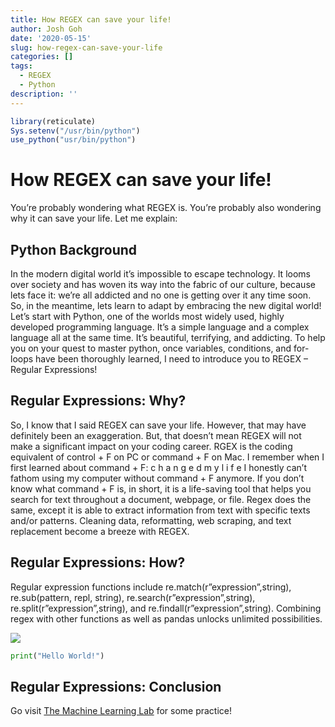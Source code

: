 ```yaml
---
title: How REGEX can save your life!
author: Josh Goh
date: '2020-05-15'
slug: how-regex-can-save-your-life
categories: []
tags:
  - REGEX
  - Python
description: ''
---
```

```R
library(reticulate)
Sys.setenv("/usr/bin/python")
use_python("usr/bin/python")
```

# **How REGEX can save your life!**

You're probably wondering what REGEX is. You're probably also wondering why it can save your life. Let me explain: 

## Python Background
  In the modern digital world it's impossible to escape technology. It looms over society and has woven its way into the fabric of our culture, because lets face it: we're all addicted and no one is getting over it any time soon. So, in the meantime, lets learn to adapt by embracing the new digital world!  
  Let's start with Python, one of the worlds most widely used, highly developed programming language. It's a simple language and a complex language all at the same time. It's beautiful, terrifying, and addicting.
  To help you on your quest to master python, once variables, conditions, and for-loops have been thoroughly learned, I need to introduce you to REGEX -- Regular Expressions! 

## Regular Expressions: Why?
  So, I know that I said REGEX can save your life. However, that may have definitely been an exaggeration. But, that doesn't mean REGEX will not make a significant impact on your coding career. RGEX is the coding equivalent of control + F on PC or command + F on Mac. I remember when I first learned about command + F:
                    c h a n g e d   m y   l i f e 
I honestly can't fathom using my computer without command + F anymore. If you don't know what command + F is, in short, it is a life-saving tool that helps you search for text throughout a document, webpage, or file. Regex does the same, except it is able to extract information from text with specific texts and/or patterns. Cleaning data, reformatting, web scraping, and text replacement become a breeze with REGEX. 

## Regular Expressions: How?
Regular expression functions include re.match(r"expression",string), re.sub(pattern, repl, string), re.search(r"expression",string), re.split(r"expression",string), and re.findall(r"expression",string). Combining regex with other functions as well as pandas unlocks unlimited possibilities.

![](/blog/2020-05-15-how-regex-can-save-your-life_files/figure.png)

```python
print("Hello World!")
```

## Regular Expressions: Conclusion 
Go visit [The Machine Learning Lab](http://play.inginf.units.it/#/) for some practice!